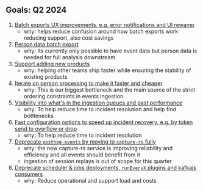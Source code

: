 ## Goals: Q2 2024

1. [Batch exports UX improvements, e.g. error notifications and UI rewamp](https://github.com/PostHog/posthog/issues/21139)
   - why: helps reduce confusion around how batch exports work reducing support, also cost savings
1. [Person data batch export](https://github.com/PostHog/posthog/issues/20339)
   - why: Its currently only possible to have event data but person data is needed for full analysis downstream
1. [Support adding new products](https://github.com/PostHog/posthog/issues/21665)
   - why: helping other teams ship faster while ensuring the stability of existing products
1. [Iterate on person processing to make it faster and cheaper](https://github.com/PostHog/posthog/issues/21048)
   - why: This is our biggest bottleneck and the main source of the strict ordering constraints in events ingestion
1. [Visibility into what's in the ingestion queues and past performance](https://github.com/PostHog/posthog/issues/20985)
   - why: To help reduce time to incident resolution and help find bottlenecks
1. [Fast configuration options to speed up incident recovery, e.g. by token send to overflow or drop](https://github.com/PostHog/posthog/issues/21662)
   - why: To help reduce time to incident resolution
1. [Deprecate `posthog-events` by moving to `capture-rs` fully](https://github.com/PostHog/posthog/issues/21659)
   - why: the new capture-rs service is improving reliability and efficiency and all events should benefit from it
   - ingestion of session replays is out of scope for this quarter
1. [Deprecate scheduler & jobs deployments, `runEveryX` plugins and kafkajs consumers](https://github.com/PostHog/posthog/issues/21656)
   - why: Reduce operational and support load and costs

